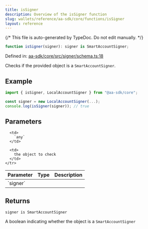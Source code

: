 ```yaml
---
title: isSigner
description: Overview of the isSigner function
slug: wallets/reference/aa-sdk/core/functions/isSigner
layout: reference
---
```


{/* This file is auto-generated by TypeDoc. Do not edit manually. */}

```ts
function isSigner(signer): signer is SmartAccountSigner;
```

Defined in: [aa-sdk/core/src/signer/schema.ts:18](https://github.com/alchemyplatform/aa-sdk/blob/c1a84188d03473acac2fdb49fb7cd7fdba73169b/aa-sdk/core/src/signer/schema.ts#L18)

Checks if the provided object is a `SmartAccountSigner`.

## Example

```ts
import { isSigner, LocalAccountSigner } from "@aa-sdk/core";

const signer = new LocalAccountSigner(...);
console.log(isSigner(signer)); // true
```

## Parameters

<table>
  <thead>
    <tr>
      <th align="left">Parameter</th>
      <th align="left">Type</th>
      <th align="left">Description</th>
    </tr>
  </thead>

  <tbody>
    <tr>
      <td>
        `signer`
      </td>

      <td>
        `any`
      </td>

      <td>
        the object to check
      </td>
    </tr>

  </tbody>
</table>

## Returns

`signer is SmartAccountSigner`

A boolean indicating whether the object is a `SmartAccountSigner`
